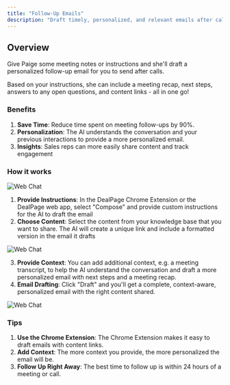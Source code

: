 ```yaml
---
title: "Follow-Up Emails"
description: "Draft timely, personalized, and relevant emails after calls"
---
```

## Overview
Give Paige some meeting notes or instructions and she'll draft a personalized follow-up email for you to send after calls.

Based on your instructions, she can include a meeting recap, next steps, answers to any open questions, and content links - all in one go!

### Benefits
1. **Save Time**: Reduce time spent on meeting follow-ups by 90%.
2. **Personalization**: The AI understands the conversation and your previous interactions to provide a more personalized email.
3. **Insights**: Sales reps can more easily share content and track engagement

### How it works
<img src="/images/follow-up-gmail-with-chrome.png" alt="Web Chat" />

1. **Provide Instructions**: In the DealPage Chrome Extension or the DealPage web app, select "Compose" and provide custom instructions for the AI to draft the email
2. **Choose Content**: Select the content from your knowledge base that you want to share. The AI will create a unique link and include a formatted version in the email it drafts
<img src="/images/email-draft-inputs.png" alt="Web Chat" />

3. **Provide Context**: You can add additional context, e.g. a meeting transcript, to help the AI understand the conversation and draft a more personalized email with next steps and a meeting recap.
2. **Email Drafting**: Click "Draft" and you'll get a complete, context-aware, personalized email with the right content shared.

<img src="/images/email-output.png" alt="Web Chat" />


### Tips
1. **Use the Chrome Extension**: The Chrome Extension makes it easy to draft emails with content links.
2. **Add Context**: The more context you provide, the more personalized the email will be.
3. **Follow Up Right Away**: The best time to follow up is within 24 hours of a meeting or call.
